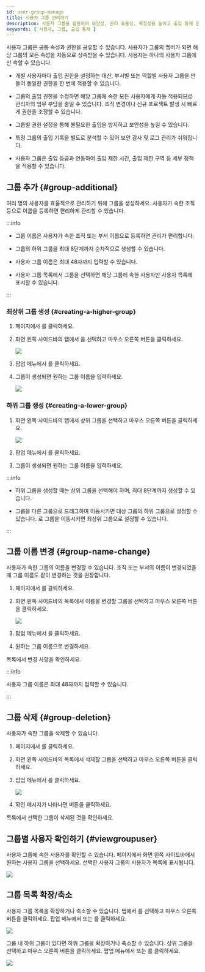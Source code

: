 ```yaml
---
id: user-group-manage
title: 사용자 그룹 관리하기
description: 사용자 그룹을 활용하여 보안성, 관리 효율성, 확장성을 높이고 출입 통제 운영을 최적화하세요.
keywords: [ 사용자, 그룹, 출입 통제 ]
---
```


사용자 그룹은 공통 속성과 권한을 공유할 수 있습니다. 사용자가 그룹의 멤버가 되면 해당 그룹의 모든 속성을 자동으로 상속받을 수 있습니다. 사용자는 하나의 사용자 그룹에만 속할 수 있습니다.

* 개별 사용자마다 출입 권한을 설정하는 대신, 부서별 또는 역할별 사용자 그룹을 만들어 동일한 권한을 한 번에 적용할 수 있습니다.

* 그룹의 출입 권한을 수정하면 해당 그룹에 속한 모든 사용자에게 자동 적용되므로 관리자의 업무 부담을 줄일 수 있습니다. 조직 변경이나 신규 프로젝트 발생 시 빠르게 권한을 조정할 수 있습니다.

* 그룹별 권한 설정을 통해 불필요한 출입을 방지하고 보안성을 높일 수 있습니다.

* 특정 그룹의 출입 기록을 별도로 분석할 수 있어 보안 감사 및 로그 관리가 쉬워집니다.

* 사용자 그룹은 출입 등급과 연동하여 출입 제한 시간, 출입 제한 구역 등 세부 정책을 적용할 수 있습니다.


## 그룹 추가 {#group-additional}

여러 명의 사용자를 효율적으로 관리하기 위해 그룹을 생성하세요. 사용자가 속한 조직 등으로 이름을 등록하면 편리하게 관리할 수 있습니다.

:::info

* 그룹 이름은 사용자가 속한 조직 또는 부서 이름으로 등록하면 관리가 편리합니다.

* 그룹의 하위 그룹을 최대 8단계까지 순차적으로 생성할 수 있습니다.

* 사용자 그룹 이름은 최대 48자까지 입력할 수 있습니다.

* 사용자 그룹 목록에서 그룹을 선택하면 해당 그룹에 속한 사용자만 사용자 목록에 표시할 수 있습니다.

:::

### 최상위 그룹 생성 {#creating-a-higher-group}

1. <Cmd sid='shell.header.launcher' /> 페이지에서 <Cmd sid='shell.header.user' />를 클릭하세요.

1. 화면 왼쪽 사이드바의 <Cmd sid='team.tree.userGroup' /> 탭에서 <Cmd sid='team.user.tree.userGroupRootName' />을 선택하고 마우스 오른쪽 버튼을 클릭하세요.

    <Image src='/img/biostarx-user-group-add.png' />

1. 팝업 메뉴에서 <Cmd sid='arena.tree.contextMenu.addNewGroup' />를 클릭하세요.

1. 그룹이 생성되면 원하는 그룹 이름을 입력하세요.

    <Image src='/img/biostarx-user-group-add-input.png' />

### 하위 그룹 생성 {#creating-a-lower-group}

1. 화면 왼쪽 사이드바의 <Cmd sid='team.tree.userGroup' /> 탭에서 상위 그룹을 선택하고 마우스 오른쪽 버튼을 클릭하세요.

    <Image src='/img/biostarx-user-sub-group-add.png' />

1. 팝업 메뉴에서 <Cmd sid='arena.tree.contextMenu.addNewGroup' />를 클릭하세요.

1. 그룹이 생성되면 원하는 그룹 이름을 입력하세요.

:::info

* 하위 그룹을 생성할 때는 상위 그룹을 선택해야 하며, 최대 8단계까지 생성할 수 있습니다.

* 그룹을 다른 그룹으로 드래그하여 이동시키면 대상 그룹의 하위 그룹으로 설정할 수 있습니다. <Cmd sid='team.user.tree.userGroupRootName' />로 그룹을 이동시키면 최상위 그룹으로 설정할 수 있습니다.

:::


## 그룹 이름 변경 {#group-name-change}

사용자가 속한 그룹의 이름을 변경할 수 있습니다. 조직 또는 부서의 이름이 변경되었을 때 그룹 이름도 같이 변경하는 것을 권장합니다.

1. <Cmd sid='shell.header.launcher' /> 페이지에서 <Cmd sid='shell.header.user' />를 클릭하세요.

1. 화면 왼쪽 사이드바의 <Cmd sid='team.tree.userGroup' /> 목록에서 이름을 변경할 그룹을 선택하고 마우스 오른쪽 버튼을 클릭하세요.

    <Image src='/img/biostarx-user-group-rename.png' />

1. 팝업 메뉴에서 <Cmd sid='arena.tree.contextMenu.renameGroup' />을 클릭하세요.

1. 원하는 그룹 이름으로 변경하세요.

<Cmd sid='team.tree.userGroup' /> 목록에서 변경 사항을 확인하세요.

:::info

사용자 그룹 이름은 최대 48자까지 입력할 수 있습니다.

:::


## 그룹 삭제 {#group-deletion}

사용자가 속한 그룹을 삭제할 수 있습니다.

1. <Cmd sid='shell.header.launcher' /> 페이지에서 <Cmd sid='shell.header.user' />를 클릭하세요.

1. 화면 왼쪽 사이드바의 <Cmd sid='team.tree.userGroup' /> 목록에서 삭제할 그룹을 선택하고 마우스 오른쪽 버튼을 클릭하세요.

1. 팝업 메뉴에서 <Cmd sid='arena.tree.contextMenu.deleteGroup' />를 클릭하세요.

    <Image src='/img/biostarx-user-group-remove.png' />

1. 확인 메시지가 나타나면 <Cmd sid='team.user.tree.dialog.delete.yes' /> 버튼을 클릭하세요.

<Cmd sid='team.tree.userGroup' /> 목록에서 선택한 그룹이 삭제된 것을 확인하세요.


## 그룹별 사용자 확인하기 {#viewgroupuser}

사용자 그룹에 속한 사용자를 확인할 수 있습니다. <Cmd sid='shell.header.user' /> 페이지에서 화면 왼쪽 사이드바에서 원하는 사용자 그룹을 선택하세요. 선택한 사용자 그룹의 사용자가 목록에 표시됩니다.

<Image src='/img/biostarx-user-group-select-group-user.png' />


## 그룹 목록 확장/축소

사용자 그룹 목록을 확장하거나 축소할 수 있습니다. <Cmd sid='team.tree.userGroup' /> 탭에서 <Cmd sid='team.user.tree.userGroupRootName' />를 선택하고 마우스 오른쪽 버튼을 클릭하세요. 팝업 메뉴에서 <Cmd sid='team.expandAll' /> 또는 <Cmd sid='team.collapseAll' />를 클릭하세요.

<Image src='/img/biostarx-user-group-expand-collapse.png' />

그룹 내 하위 그룹이 있다면 하위 그룹을 확장하거나 축소할 수 있습니다. 상위 그룹을 선택하고 마우스 오른쪽 버튼을 클릭하세요. 팝업 메뉴에서 <Cmd sid='common.tree.contextMenu.expandBelow' /> 또는 <Cmd sid='common.tree.contextMenu.collapseBelow' />를 클릭하세요.

<Image src='/img/biostarx-user-sub-group-expand-collapse.png' />